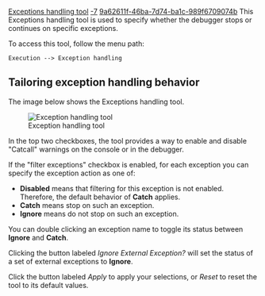 [[Property:title|Exceptions handling tool]]
[[Property:weight|-7]]
[[Property:uuid|9a62611f-46ba-7d74-ba1c-989f6709074b]]
This Exceptions handling tool is used to specify whether the debugger stops or continues on specific exceptions.

To access this tool, follow the menu path:


<code lang=text>
Execution --> Exception handling</code>


{{note|Now that exceptions are objects in Eiffel, the mechanism is unified for classic and .NET systems, using the Eiffel exception class names. }}


==Tailoring exception handling behavior==

The image below shows the Exceptions handling tool.


[[Image:exceptions-handling-tool|Exception handling tool]] 


In the top two checkboxes, the tool provides a way to enable and disable "Catcall" warnings on the console or in the debugger.

If the "filter exceptions" checkbox is enabled, for each exception you can specify the exception action as one of:
* '''Disabled''' means that filtering for this exception is not enabled. Therefore, the default behavior of '''Catch''' applies.
* '''Catch''' means stop on such an exception. 
* '''Ignore''' means do not stop on such an exception.
You can double clicking an exception name to toggle its status between '''Ignore''' and '''Catch'''.

Clicking the button labeled ''Ignore External Exception?'' will set the status of a set of external exceptions to '''Ignore'''.

Click the button labeled ''Apply'' to apply your selections, or ''Reset'' to reset the tool to its default values.


{{tip|Using the "Pattern" field, you can add your own filters using regular expression.}}







